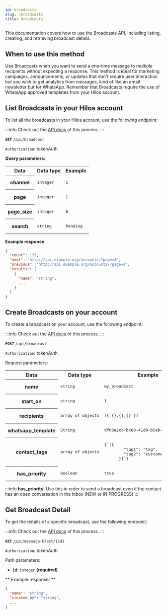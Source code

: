 ```yaml
---
id: broadcasts
slug: /broadcasts
title: Broadcasts
---
```


This documentation covers how to use the Broadcasts API, including listing, creating, and retrieving broadcast details.

## When to use this method

Use Broadcasts when you want to send a one-time message to multiple recipients without expecting a response. This method is ideal for marketing campaigns, announcements, or updates that don't require user interaction but you wish to get analytics from messages, kind of like an email newsletter but for WhatsApp. Remember that Broadcasts require the use of WhatsApp approved templates from your Hilos account.

## List Broadcasts in your Hilos account

To list all the broadcasts in your Hilos account, use the following endpoint:

:::info
Check out the [API docs](https://hilos.io/docs/api#tag/Broadcast/operation/List%20Broadcasts) of this process.
:::

**`GET`** `/api/broadcast`

`Authorization`: tokenAuth

**Query parameters:**

<table>
  <tr>
    <th>Data</th>
    <th>Data type</th>
    <th>Example</th>
  </tr>
  <tr>
    <th>channel</th>
    <td>
      <pre>integer</pre>
    </td>
    <td>
      <pre>1</pre>
    </td>
  </tr>
  <tr>
    <th>page</th>
    <td>
      <pre>integer</pre>
    </td>
    <td>
      <pre>1</pre>
    </td>
  </tr>
  <tr>
    <th>page_size</th>
    <td>
      <pre>integer</pre>
    </td>
    <td>
      <pre>6</pre>
    </td>
  </tr>
  <tr>
    <th>search</th>
    <td>
      <pre>string</pre>
    </td>
    <td>
      <pre>Pending</pre>
    </td>
  </tr>
</table>

**Example response**:

```json
{
  "count": 123,
  "next": "http://api.example.org/accounts/?page=4",
  "previous": "http://api.example.org/accounts/?page=2",
  "results": [
    {
      "name": "string",
      ...
    }
  ]
}
```

## Create Broadcasts on your account

To create a broadcast on your account, use the following endpoint:

:::info
Check out the [API docs](https://hilos.io/docs/api#tag/Broadcast/operation/Create%20Broadcasts) of this process.
:::

**`POST`** `/api/broadcast`

`Authorization`: tokenAuth

Request parameters:

<table>
  <tr>
    <th>Data</th>
    <th>Data type</th>
    <th>Example</th>
  </tr>
  <tr>
    <th>name</th>
    <td>
      <pre>string</pre>
    </td>
    <td>
      <pre>my_broadcast</pre>
    </td>
  </tr>
  <tr>
    <th>start_on</th>
    <td>
      <pre>string</pre>
    </td>
    <td>
      <pre>1</pre>
    </td>
  </tr>
  <tr>
    <th>recipients</th>
    <td>
      <pre>array of objects</pre>
    </td>
    <td>
      <pre>[{`{},{},{}`}]</pre>
    </td>
  </tr>
  <tr>
    <th>whatsapp_template</th>
    <td>
      <pre>String</pre>
    </td>
    <td>
      <pre>df03e2cd-bc88-41d0-b5ab-7543e6065e0f</pre>
    </td>
  </tr>
  <tr>
    <th>contact_tags</th>
    <td>
      <pre>array of objects</pre>
    </td>
    <td>
      <pre type='json'>{`[{
        "tag1": "tag",
        "tag2": "customer"
      }]`}</pre>
    </td>
  </tr>
  <tr>
    <th>has_priority</th>
    <td>
      <pre>boolean</pre>
    </td>
    <td>
      <pre>true</pre>
    </td>
  </tr>
</table>

:::info
**has_priority**: Use this in order to send a broadcast even if the contact has an open conversation in the Inbox (NEW or IN PROGRESS)
:::

## Get Broadcast Detail

To get the details of a specific broadcast, use the following endpoint:

:::info
Check out the [API docs](https://hilos.io/docs/api#tag/Broadcast/operation/Get%20Broadcast%20Detail) of this process.
:::

**`GET`** `/api/message-blast/{id}`

`Authorization`: tokenAuth

Path parameters:

- **`id`**: `integer` **(required)**

** Example response: **

```json
{
  "name": "string",
  "created_by": "string",
  ...
}
```
